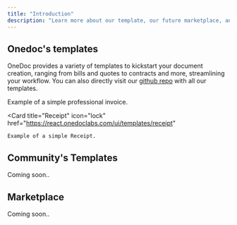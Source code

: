 ```yaml
---
title: "Introduction"
description: "Learn more about our template, our future marketplace, and community based templates"
---
```


## Onedoc's templates

OneDoc provides a variety of templates to kickstart your document creation, ranging from bills and quotes to contracts and more, streamlining your workflow.
You can also directly visit our [github repo](https://github.com/OnedocLabs/onedoc-templates) with all our templates.

<CardGroup cols={2}>
  <Card
    title="Invoice"
    icon="file-invoice"
    href="https://react.onedoclabs.com/ui/templates/invoice"
  >
    Example of a simple professional invoice.
  </Card>

  <Card
    title="Receipt"
    icon="lock"
    href="https://react.onedoclabs.com/ui/templates/receipt"
  >
    Example of a simple Receipt.
  </Card>
</CardGroup>

## Community's Templates

Coming soon..

## Marketplace

Coming soon..
